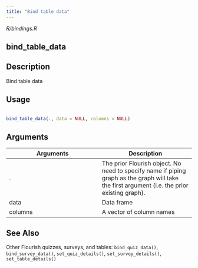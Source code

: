 ```yaml
---
title: "Bind table data"
---
```


*R/bindings.R*

## bind_table_data

## Description
 Bind table data 


## Usage
```r
 
bind_table_data(., data = NULL, columns = NULL) 
```

## Arguments
|Arguments|Description|
|---|---|
| . | The prior Flourish object. No need to specify name if piping graph as the graph will take the first argument (i.e. the prior existing graph). |
| data | Data frame |
| columns | A vector of column names |






## See Also
 Other Flourish quizzes, surveys, and tables:  `bind_quiz_data()`, `bind_survey_data()`, `set_quiz_details()`, `set_survey_details()`, `set_table_details()` 

